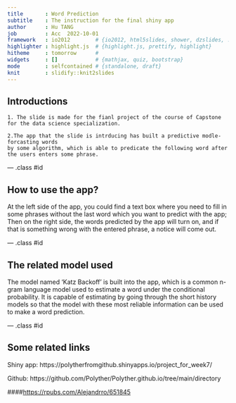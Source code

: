 ```yaml
---
title       : Word Prediction
subtitle    : The instruction for the final shiny app
author      : Hu TANG
job         : Acc  2022-10-01
framework   : io2012        # {io2012, html5slides, shower, dzslides, ...}
highlighter : highlight.js  # {highlight.js, prettify, highlight}
hitheme     : tomorrow      # 
widgets     : []            # {mathjax, quiz, bootstrap}
mode        : selfcontained # {standalone, draft}
knit        : slidify::knit2slides
---
```


## Introductions

    1. The slide is made for the fianl project of the course of Capstone 
    for the data science specialization.

    2.The app that the slide is intrducing has built a predictive modle-forcasting words 
    by some algorithm, which is able to predicate the following word after 
    the users enters some phrase.  



--- .class #id 

## How to use the app?

At the left side of the app, you could find a text box where you need to fill in some phrases without the last word which you want to predict with the app; Then on the right side, the words predicted by the app will turn on, and if that is something wrong with the entered phrase, a notice will come out.
     

--- .class #id 

## The related model used

The model named 'Katz Backoff' is built into the app, which is a common n-gram language model used to estimate a word under the conditional probability. It is capable of estimating by going through the short history models so that the model with these most reliable information can be used to make a word prediction.

--- .class #id 

## Some related links

Shiny app:   https://polytherfromgithub.shinyapps.io/project_for_week7/

Github:  https://github.com/Polyther/Polyther.github.io/tree/main/directory



####<https://rpubs.com/Alejandrro/651845>



